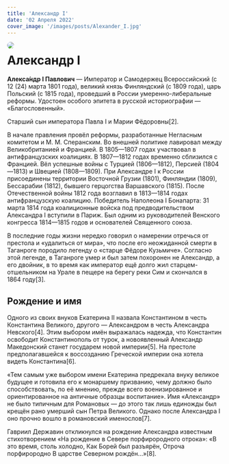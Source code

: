 ```yaml
---
title: 'Александр I'
date: '02 Апреля 2022'
cover_image: '/images/posts/Alexander_I.jpg'
---
```


<img style="float: left; border-radius: 1rem; margin-right: 1rem" src="/images/posts/Alexander_I.jpg">

# Александр I

**Алекса́ндр I Павлович** — Император и Самодержец Всероссийский (с 12 (24) марта 1801 года), великий князь Финляндский (с 1809 года), царь Польский (с 1815 года), проведший в России умеренно-либеральные реформы. Удостоен особого эпитета в русской историографии — «Благословенный».

Старший сын императора Павла I и Марии Фёдоровны[2].

В начале правления провёл реформы, разработанные Негласным комитетом и М. М. Сперанским. Во внешней политике лавировал между Великобританией и Францией. В 1805—1807 годах участвовал в антифранцузских коалициях. В 1807—1812 годах временно сблизился с Францией. Вёл успешные войны с Турцией (1806—1812), Персией (1804—1813) и Швецией (1808—1809). При Александре I к России присоединены территории Восточной Грузии (1801), Финляндии (1809), Бессарабии (1812), бывшего герцогства Варшавского (1815). После Отечественной войны 1812 года возглавил в 1813—1814 годах антифранцузскую коалицию. Победитель Наполеона I Бонапарта: 31 марта 1814 года коалиционные войска под предводительством Александра I вступили в Париж. Был одним из руководителей Венского конгресса 1814—1815 годов и основателей Священного союза.

В последние годы жизни нередко говорил о намерении отречься от престола и «удалиться от мира», что после его неожиданной смерти в Таганроге породило легенду о «старце Фёдоре Кузьмиче». Согласно этой легенде, в Таганроге умер и был затем похоронен не Александр, а его двойник, в то время как император ещё долго жил старцем-отшельником на Урале в пещере на берегу реки Сим и скончался в 1864 году[3].

## Рождение и имя

Одного из своих внуков Екатерина II назвала Константином в честь Константина Великого, другого — Александром в честь Александра Невского[4]. Этим выбором имён выражалась надежда, что Константин освободит Константинополь от турок, а новоявленный Александр Македонский станет государем новой империи[5]. На престоле предполагавшейся к воссозданию Греческой империи она хотела видеть Константина[6].

«Тем самым уже выбором имени Екатерина предрекала внуку великое будущее и готовила его к монаршему призванию, чему должно было способствовать, по её мнению, прежде всего военизированное и ориентированное на античные образцы воспитание». Имя «Александр» не было типичным для Романовых — до этого так лишь единожды был крещён рано умерший сын Петра Великого. Однако после Александра I оно прочно вошло в романовский именослов[7].

Гавриил Державин откликнулся на рождение Александра известным стихотворением «На рождение в Севере порфирородного отрока»: «В это время, столь холодно, Как Борей был разъярён, Отроча порфирородно В царстве Северном рождён…»[8].
